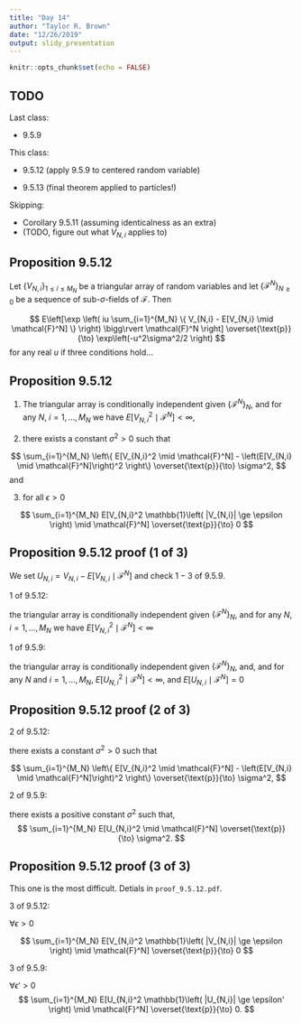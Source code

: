 ```yaml
---
title: "Day 14"
author: "Taylor R. Brown"
date: "12/26/2019"
output: slidy_presentation
---
```


```r
knitr::opts_chunk$set(echo = FALSE)
```


## TODO

Last class:

- 9.5.9

This class:

- 9.5.12 (apply 9.5.9 to centered random variable)

- 9.5.13 (final theorem applied to particles!)

Skipping:

- Corollary 9.5.11 (assuming identicalness as an extra)
- (TODO, figure out what $V_{N,i}$ applies to)


## Proposition 9.5.12

Let $\{V_{N,i}\}_{1 \le i \le M_N}$ be a triangular array of random variables and let $\{\mathcal{F}^N \}_{N \ge 0}$ be a sequence of sub-$\sigma$-fields of $\mathcal{F}$. Then

$$
E\left[\exp \left( iu \sum_{i=1}^{M_N} \{ V_{N,i}  - E[V_{N,i} \mid \mathcal{F}^N] \}  \right) \bigg\rvert \mathcal{F}^N \right] \overset{\text{p}}{\to} \exp\left(-u^2\sigma^2/2 \right)
$$
for any real $u$ if three conditions hold...


## Proposition 9.5.12

1. The triangular array is conditionally independent given $\{\mathcal{F}^N\}_N$, and for any $N$, $i=1,\ldots,M_N$ we have $E[V_{N,i}^2 \mid \mathcal{F}^N] < \infty$,

2. there exists a constant $\sigma^2 > 0$ such that 

$$
\sum_{i=1}^{M_N} \left\{ E[V_{N,i}^2 \mid \mathcal{F}^N] - \left(E[V_{N,i} \mid \mathcal{F}^N]\right)^2   \right\}  \overset{\text{p}}{\to} \sigma^2,
$$
and

3. for all $\epsilon > 0$

$$
\sum_{i=1}^{M_N} E[V_{N,i}^2 \mathbb{1}\left( |V_{N,i}| \ge \epsilon \right) \mid \mathcal{F}^N] \overset{\text{p}}{\to} 0
$$


## Proposition 9.5.12 proof (1 of 3)

We set $U_{N,i} = V_{N,i} - E[V_{N,i} \mid \mathcal{F}^N]$ and check $1-3$ of 9.5.9.


1 of 9.5.12: 

the triangular array is conditionally independent given $\{\mathcal{F}^N\}_N$, and for any $N$, $i=1,\ldots,M_N$ we have $E[V_{N,i}^2 \mid \mathcal{F}^N] < \infty$


1 of 9.5.9: 

the triangular array is conditionally independent given $\{\mathcal{F}^N\}_N$, and, and for any $N$ and $i=1,\ldots,M_N$,  $E[U_{N,i}^2 \mid \mathcal{F}^N] < \infty$, and $E[U_{N,i} \mid \mathcal{F}^N] = 0$



## Proposition 9.5.12 proof (2 of 3)


2 of 9.5.12: 

there exists a constant $\sigma^2 > 0$ such that 

$$
\sum_{i=1}^{M_N} \left\{ E[V_{N,i}^2 \mid \mathcal{F}^N] - \left(E[V_{N,i} \mid \mathcal{F}^N]\right)^2   \right\}  \overset{\text{p}}{\to} \sigma^2,
$$

2 of 9.5.9: 

there exists a positive constant $\sigma^2$ such that, 
$$
\sum_{i=1}^{M_N} E[U_{N,i}^2 \mid \mathcal{F}^N]  \overset{\text{p}}{\to} \sigma^2.
$$  

## Proposition 9.5.12 proof (3 of 3)

This one is the most difficult. Detials in `proof_9.5.12.pdf`.


3 of 9.5.12: 

$\forall \epsilon > 0$

$$
\sum_{i=1}^{M_N} E[V_{N,i}^2 \mathbb{1}\left( |V_{N,i}| \ge \epsilon \right) \mid \mathcal{F}^N] \overset{\text{p}}{\to} 0
$$

3 of 9.5.9: 

$\forall \epsilon' > 0$
$$
\sum_{i=1}^{M_N} E[U_{N,i}^2 \mathbb{1}\left( |U_{N,i}| \ge \epsilon' \right) \mid \mathcal{F}^N]  \overset{\text{p}}{\to} 0.
$$


